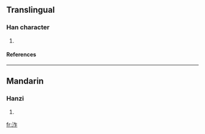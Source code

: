 ==Translingual==
===Han character===
{{Han char|rn=85|rad=水|as=05|sn=8|four=|canj=水人尸 (EOS)}}
# {{defn|Han|sort=水05}}
====References====
{{Han ref|kx=0616.020|dkj=17281|dj=1009.160|hdz=31587.080|uh=6CCE|ud=27854}}

----
==Mandarin==
===Hanzi===
{{cmn-hanzi|pin=[[zhuó]] (zhuo2)|wg=cho<sup>2</sup>}}
# {{defn|Mandarin}}

[[fr:泎]]